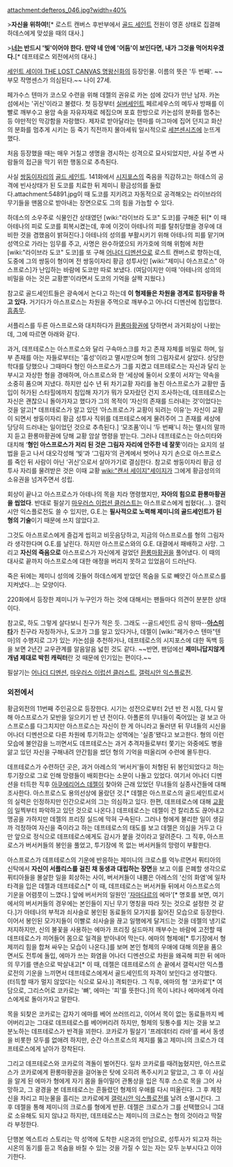 attachment:defteros_046.jpg?width=40%

>'''자신을 위하여!'''[* 로스트 캔버스 후반부에서 [[골드 세인트]] 전원이 영혼 상태로 집결해 하데스에게 맞섰을 때의 대사.]

>'''[[제미니 아스프로스|너]]는 반드시 '빛'이어야 한다. 만약 네 안에 '어둠'이 보인다면, 내가 그것을 먹어치우겠다.'''[* 데프테로스 외전에서의 대사.]

[[세인트 세이야 THE LOST CANVAS 명왕신화]]의 등장인물. 이름의 뜻은 '두 번째'. ~~부모 작명센스가 의심된다.~~ 나이 27세.

페가수스 텐마가 코스모 수련을 위해 데젤의 권유로 카논 섬에 갔다가 만난 남자. 카논 섬에서는 '귀신'이라고 불렸다. 첫 등장부터 [[실버세인트]] 페르세우스의 메두사 방패를 이빨로 깨부수고 용암 속을 자유자재로 헤집으며 포효 한방으로 카논섬의 분화를 멈추는 등 야만적인 막강함을 자랑했다. 제자로 받아달라는 텐마를 마그마에 집어 던지고 화산의 분화를 멈추게 시키는 등 죽기 직전까지 몰아세워 일시적으로 [[세븐센시즈]]에 눈뜨게 했다.

처음 등장했을 때는 매우 거칠고 생명을 경시하는 성격으로 묘사되었지만, 사실 주변 사람들의 접근을 막기 위한 행동으로 추측된다.

사실 [[쌍둥이자리]]의 [[골드 세인트]]. 141화에서 [[사지타리우스 시지포스|시지포스]]의 죽음을 직감하고는 하데스의 공격에 빈사상태가 된 도코를 치료한 뒤 제미니 황금성의를 둘렀다.attachment:54891.jpg이 때 도코를 지키려고 자동적으로 공격해오는 라이브라의 무기들을 맨몸으로 받아내는 장면으로도 그의 힘을 가늠할 수 있다.

하데스의 소우주로 식물인간 상태였던 [wiki:"라이브라 도코" 도코]를 구해준 뒤[* 이 때 아테나의 피로 도코를 회복시켰는데, 후에 이것이 아테나의 피를 탈취당했을 경우에 대비한 것을 겸했음이 밝혀진다.] 아테나의 성의를 부활시키기 위해 아테나의 피를 맡기며 성역으로 가라는 임무를 주고, 사명은 완수하였으되 카가호에 의해 위험에 처한 [wiki:"라이브라 도코" 도코]를 또 구해 [[어나더 디멘션]]으로 로스트 캔버스로 향하는데, 도중에 그의 쌍둥이 형이며 전 쌍둥이자리 황금 성투사인 [wiki:"제미니 아스프로스" 아스프로스]가 난입하는 바람에 도코만 따로 보냈다. (여담이지만 이때 '아테나의 성의의 비밀을 아는 것은 교황뿐'이라면서 도코의 기억을 살짝 지웠다.)

참고로 골드세인트들은 광속에서 논다고 하는데 '''이 형제들은 차원을 경계로 힘자랑을 하고 있다.''' 거기다가 아스프로스는 차원을 주먹으로 깨부수고 어나더 디멘션에 침입했다. [[흠좀무]].

서플리스를 두른 아스프로스와 대치하다가 [[환롱마황권]]에 당하면서 과거회상이 나왔는데, 그에 따르면 아래와 같다.

과거, 데프테로스는 아스프로스와 달리 구속마스크를 차고 존재 자체를 비밀로 하며, 일부 존재를 아는 자들로부터는 '흉성'이라고 멸시받으며 형의 그림자로서 살았다. 상당한 학대를 당했으나 그때마다 형인 아스프로스가 그를 지켰고 데프테로스는 자신과 달리 눈부시고 자상한 형을 경애하며, 아스프로스와 한 ‘세상에 둘이서 오롯이 서자’는 약속을 소중히 품으며 지냈다. 하지만 십수 년 뒤 차기교황 자리를 놓친 아스프로스가 교황만 출입이 허가된 스타힐에까지 침입해 자기가 뭐가 모자랐던 건지 조사하는데, 데프테로스는 자신은 괜찮으니 돌아가자고 했다가 그의 목적이 ‘자신의 존재를 드러내는 것’이었다는 것을 알고[* 데프테로스가 알고 있던 ‘아스프로스가 교황이 되려는 이유’는 자신이 교황이 되면서 쌍둥이자리 황금 성투사 직위를 데프테로스에게 물려주어 그 존재를 세상에 당당히 드러내는 일이었던 것으로 추측된다.] ‘모조품’이니 ‘두 번째’니 하는 멸시의 말까지 듣고 환롱마황권에 당해 교황 암살 명령을 받는다. 그러나 데프테로스는 아스미타와 대치해 ‘'''형인 아스프로스가 저리 된 것은 그림자 자리에 안주한 네 잘못'''’이라는 요지의 설법을 듣고 나서 대오각성해 ‘빛’과 ‘그림자’의 관계에서 벗어나 자기 손으로 아스프로스를 죽인 뒤 사람이 아닌 ‘귀신’으로서 살아가기로 결심한다. 참고로 쌍둥이자리 황금 성투사 자리를 물려받은 것은 이때 교황 [[wiki:"캔서 세이지"세이지]]가 그에게 황금성의의 소유권을 넘겨주면서 성립.

회상이 끝나고 아스프로스가 아테나의 목을 치라 명령했지만, '''자아의 힘으로 환롱마황권을 씹었다'''. 반대로 필살기 [[마우러스 이럽션 클러스트]]는 아스프로스에게 씹혔다(…). 갤럭시안 익스플로전도 쓸 수 있지만, G.E.는 '''필사적으로 노력해 제미니의 골드세인트가 된 형의 기술'''이기 때문에 쓰지 않았다고.

그것도 아스프로스에게 즐겁게 씹히고 비웃음당하고, 지금의 아스프로스를 형의 그림자라 생각한다며 G.E.를 날린다. 하지만 아스프로스와의 G.E. 대결에서 패배하고 사망. 그리고 '''자신의 죽음으로''' 아스프로스가 자신에게 걸었던 [[환롱마황권]]을 풀어냈다. 이 때의 대사로 끝까지 아스프로스에 대한 애정을 버리지 못하고 있었음이 드러난다.

죽은 뒤에는 제미니 성의에 깃들어 하데스에게 받았던 목숨을 도로 빼앗긴 아스프로스를 지켜냈다…는 모양이다.
 
220화에서 등장한 제미니가 누구인가 하는 것에 대해서는 팬들마다 의견이 분분한 상태이다.

참고로, 하도 그렇게 살다보니 친구가 적은 듯. 그래도 --골드세인트 공식 왕따--'''[[비르고 아스미타|아스미타]]'''가 친구라 자칭하거나, 도코가 그를 알고 있다거나, 데젤이 [wiki:"페가수스 텐마"텐마]의 수행지로 그가 있는 카논섬을 추천하거나, 데프테로스의 시지포스에 대한 독백 등을 보면 2년간 교우관계를 알음알음 넓힌 것도 같다. ~~반면, 팬덤에선 '''제미니답지않게 개념 제대로 박힌 캐릭터'''란 것 때문에 인기있는 편이다.~~ 

필살기는 [[어나더 디멘션]], [[마우러스 이럽션 클러스트]], [[갤럭시안 익스플로전]].

=== 외전에서 ===
황금외전의 11번째 주인공으로 등장한다. 시기는 성전으로부터 2년 반 전 시점, 다시 말해 아스프로스가 모반을 일으키기 반 년 전이다. 아폴론의 무녀들이 죽어있는 걸 보고 아스프로스를 다그치지만 아스프로스는 자신이 한 게 아니라고 둘러댄 뒤 무녀들의 시신을 어나더 디멘션으로 다른 차원에 투기하고는 성역에는 '실종'됐다고 보고한다. 형의 이런 모습에 불안감을 느끼면서도 데프테로스는 과거 추격자들로부터 쫓기는 와중에도 병을 앓고 있던 자신을 구해내려 안간힘을 썼던 형의 기억을 떠올리며 수련에 몰두한다. 

데프테로스가 수련하던 곳은, 과거 아레스의 '버서커'들이 처형된 뒤 봉인되었다고 하는 투기장으로 그로 인해 망령들이 배회한다는 소문이 나돌고 있었다. 여기서 어나더 디멘션을 터득한 직후 [[아쿠에리어스 데젤]]이 찾아와 근래 있었던 무녀들의 실종사건들에 대해 조사한다. 아스프로스도 용의선상에 올랐던 것.[* 데젤은 아스프로스의 골드세인트로서의 실력은 인정하지만 인간으로서의 그는 의심하고 있다. 한편, 데프테로스에 대해 [[캔서 세이지|교황]]이 일찍부터 파악하고 있던 것으로 나온다.] 데프테로스는 데젤이 건 칼리쵸도 끊어내고 맹공을 가하지만 데젤의 프리징 실드에 막혀 구속된다. 그러나 형에게 불리한 일이 생길까 걱정하여 자신을 죽이라고 하는 데프테로스의 태도를 보고 데젤은 의심을 거두고 다만 앞으로 정식으로 데프테로스에게도 감시가 붙을 것이라고 알려준다. 그 직후, 아스프로스가 버서커들의 봉인을 풀었고, 투기장에 목 없는 버서커들의 망령이 부활한다.

아스프로스가 데프테로스의 기운에 반응하는 제미니의 크로스를 억누르면서 퓌티아의 신탁에서 '''자신이 서플리스를 걸친 채 동생과 대립하는 장면'''을 보고 이를 은폐할 생각으로 퓌티아들을 몰살한 일을 회상하는 사이, 버서커들이 내뿜은 아레스의 '신의 화염'에 일차 타격을 입은 데젤과 데프테로스[* 이 때, 데프테로스는 버서커들 뒤에서 아스프로스의 기운을 어렴풋이 느꼈다.] 앞에 버서커의 일원인 '[[자마다르]]의 에마'[* 명호를 보면, 여기에서의 버서커들의 경우에는 본인들이 지닌 무기 명칭을 따라 짓는 것으로 설정한 것 같다.]가 아테나의 부적과 쇠사슬로 봉인된 동료들의 모가지를 짊어진 모습으로 등장한다. 이어서 봉인된 모가지들이 이빨로 쇠사슬을 끊고 일행에게 달겨드는 것을 데젤의 냉기로 저지하지만, 신의 불꽃을 사용하는 에마가 프리징 실드마저 깨부수는 바람에 고전할 때 데프테로스가 끼어들어 몸으로 일격을 받아내어 막는다. 에마의 형제애[* 투기장에서 형제끼리 힘을 합쳐 싸우는 모습이 나온다.]를 보며 본인 형제의 우애에 대해 의문을 품으면서도 전투에 돌입, 에마가 쓰는 화염을 어나더 디멘션으로 차원을 왜곡해 피한 뒤 에마의 무기를 맨손으로 박살내고[* 이 때, 데젤은 데프테로스의 손 끝에서 갤럭시안 익스플로전의 기운을 느끼면서 데프테로스에게서 골드세인트의 자격이 보인다고 생각했다. (터득할 때가 멀지 않았다는 식으로 묘사.)] 격퇴한다. 그 직후, 에마의 형 '코카로'[* 여담으로, 그리스어로 코카로는 '뼈', 에마는 '피'를 뜻한다.]의 목이 나타나 에마에게 아레스에게로 돌아가자고 말한다.

목을 되찾은 코카로는 갑자기 에마를 베어 쓰러뜨리고, 이어서 목이 없는 동료들까지 베어버리고는 그대로 데프테로스를 베어버리려 하지만, 형제의 뒷통수를 치는 것을 보고 분노하는 데프테로스가 반격을 꾀한다. 코카로가 필살기 '프레데터리 라바'를 써서 동생을 비롯한 모두를 없애려 하지만, 순간 아스프로스의 제지를 뚫고 제미니의 크로스가 데프테로스에게 날아가 장착된다. 

그리고 데프테로스와 코카로의 격돌이 벌어진다. 일차 코카로를 때려눕혔지만, 아스프로스가 코카로에게 환롱마황권을 걸어놓은 탓에 오히려 폭주시키고 말았고, 그 후 이 사실을 알게 된 에마가 형에게 자기 몸을 들이밀어 관통상을 입은 직후 스스로 목을 그어 사망하고, 그 광경을 본 데프테로스는 흔들렸던 형제의 우애를 다시 떠올린다. 그 후 제정신을 차리고 피눈물을 흘리는 코카로에게 [[갤럭시안 익스플로전]]를 날려 소멸시킨다. 그 후 데젤을 통해 제미니의 크로스를 형에게 반환. 데젤은 크로스가 그를 선택했으니 그대로 소유해도 되지 않냐고 하지만, 데프테로스는 제미니의 크로스는 형의 것이라고 딱잘라 부정한다.

단행본 엑스트라 스토리는 막 성역에 도착한 시온과의 만남으로, 성투사가 되고자 하는 시온의 동기를 듣고 목숨을 바칠 수 있는 것을 가질 수 있는 자는 모두 눈부시다고 이야기한다.

